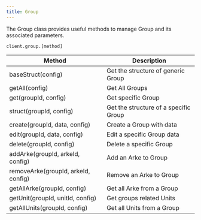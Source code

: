 ```yaml
---
title: Group
---
```


The Group class provides useful methods to manage Group and its associated parameters.

```shell
client.group.[method]
```


| **Method**                          | **Description**                       |
|-------------------------------------|---------------------------------------|
| baseStruct(config)                  | Get the structure of generic Group    |
| getAll(config)                      | Get All Groups                        |
| get(groupId, config)                | Get specific Group                    |
| struct(groupId, config)             | Get the structure of a specific Group |
| create(groupId, data, config)       | Create a Group with data              |
| edit(groupId, data, config)         | Edit a specific Group data            |
| delete(groupId, config)             | Delete a specific Group               |
| addArke(groupId, arkeId, config)    | Add an Arke to Group                  |
| removeArke(groupId, arkeId, config) | Remove an Arke to Group               |
| getAllArke(groupId, config)         | Get all Arke from a Group             |
| getUnit(groupId, unitId, config)    | Get groups related Units              |
| getAllUnits(groupId, config)        | Get all Units from a Group            |
